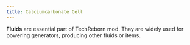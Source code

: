 ```yaml
---
title: Calciumcarbonate Cell
---
```


<ItemImage file="calciumcarbonate_cell" alt="Calciumcarbonate Cell" size="200" />


**Fluids** are essential part of TechReborn mod. Thay are widely used for powering generators, producing other fluids or items.
